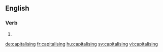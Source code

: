 
==English==

===Verb===
{{head|en}}

# {{present participle of|capitalise}}

[[de:capitalising]]
[[fr:capitalising]]
[[hu:capitalising]]
[[sv:capitalising]]
[[vi:capitalising]]